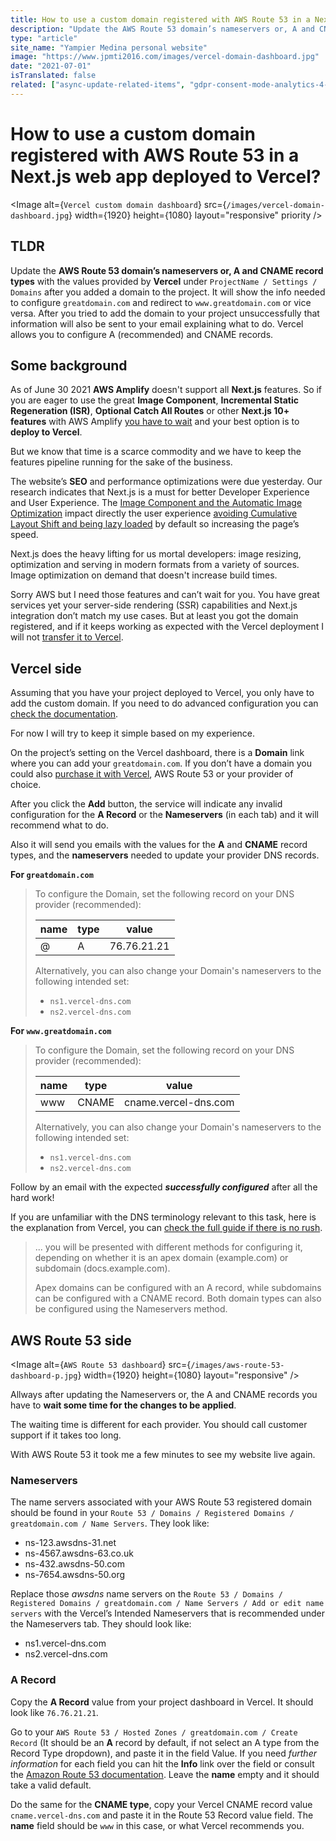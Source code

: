 ```yaml
---
title: How to use a custom domain registered with AWS Route 53 in a Next.js web app deployed to Vercel.
description: "Update the AWS Route 53 domain’s nameservers or, A and CNAME record types with the values provided by Vercel under ProjectName / Settings / Domains after you added a domain to the project. It will show the info needed to configure greatdomain.com and redirect to www.greatdomain.com or vice versa. After you tried to add the domain to your project unsuccessfully that information will also be sent to your email explaining what to do. Vercel allows you to configure A (recommended) and CNAME records."
type: "article"
site_name: "Yampier Medina personal website"
image: "https://www.jpmti2016.com/images/vercel-domain-dashboard.jpg"
date: "2021-07-01"
isTranslated: false
related: ["async-update-related-items", "gdpr-consent-mode-analytics-4-nextjs"]
---
```


# How to use a custom domain registered with AWS Route 53 in a Next.js web app deployed to Vercel?

<Image
  alt={`Vercel custom domain dashboard`}
  src={`/images/vercel-domain-dashboard.jpg`}
  width={1920}
  height={1080}
  layout="responsive"
  priority
/>

## TLDR

Update the **AWS Route 53 domain’s nameservers or, A and CNAME record types** with the values provided by **Vercel** under
`ProjectName / Settings / Domains` after you added a domain to the project. It will show the info needed to configure
`greatdomain.com` and redirect to `www.greatdomain.com` or vice versa. After you tried to add the domain to your project
unsuccessfully that information will also be sent to your email explaining what to do. Vercel allows you to configure A (recommended)
and CNAME records.

## Some background

As of June 30 2021 **AWS Amplify** doesn't support all **Next.js** features. So if you are eager to use the great **Image Component**,
**Incremental Static Regeneration (ISR)**, **Optional Catch All Routes** or other **Next.js 10+ features** with AWS Amplify
[you have to wait](https://docs.aws.amazon.com/amplify/latest/userguide/server-side-rendering-amplify.html#nextjs-version-support) and
your best option is to **deploy to Vercel**.

But we know that time is a scarce commodity and we have to keep the features pipeline running for the sake of the business.

The website’s **SEO** and performance optimizations were due yesterday. Our research indicates that Next.js is a must for better Developer
Experience and User Experience. The [Image Component and the Automatic Image Optimization](https://nextjs.org/blog/next-10#built-in-image-component-and-automatic-image-optimization)
impact directly the user experience [avoiding Cumulative Layout Shift and being lazy loaded](https://nextjs.org/docs/basic-features/image-optimization)
by default so increasing the page’s speed.

Next.js does the heavy lifting for us mortal developers: image resizing, optimization and serving in modern formats from a variety of
sources. Image optimization on demand that doesn't increase build times.

Sorry AWS but I need those features and can’t wait for you. You have great services yet your server-side rendering (SSR) capabilities and
Next.js integration don’t match my use cases. But at least you got the domain registered, and if it keeps working as expected with the
Vercel deployment I will not [transfer it to Vercel](https://vercel.com/docs/custom-domains).

## Vercel side

Assuming that you have your project deployed to Vercel, you only have to add the custom domain. If you need to do advanced configuration
you can [check the documentation](https://vercel.com/docs/custom-domains).

For now I will try to keep it simple based on my experience.

On the project’s setting on the Vercel dashboard, there is a **Domain** link where you can add your `greatdomain.com`. If you don’t have a
domain you could also [purchase it with Vercel](https://vercel.com/domains?limit=24), AWS Route 53 or your provider of choice.

After you click the **Add** button, the service will indicate any invalid configuration for the **A Record** or the **Nameservers**
(in each tab) and it will recommend what to do.

Also it will send you emails with the values for the **A** and **CNAME** record types, and the **nameservers** needed to update your
provider DNS records.

**For `greatdomain.com`**

> To configure the Domain, set the following record on your DNS provider (recommended):
>
> | name | type | value       |
> | ---- | ---- | ----------- |
> | @    | A    | 76.76.21.21 |
>
> Alternatively, you can also change your Domain's nameservers to the following intended set:
>
> - `ns1.vercel-dns.com`
> - `ns2.vercel-dns.com`

**For `www.greatdomain.com`**

> To configure the Domain, set the following record on your DNS provider (recommended):
>
> | name | type  | value                |
> | ---- | ----- | -------------------- |
> | www  | CNAME | cname.vercel-dns.com |
>
> Alternatively, you can also change your Domain's nameservers to the following intended set:
>
> - `ns1.vercel-dns.com`
> - `ns2.vercel-dns.com`

Follow by an email with the expected **_successfully configured_** after all the hard work!

If you are unfamiliar with the DNS terminology relevant to this task, here is the explanation from Vercel, you can
[check the full guide if there is no rush](https://vercel.com/docs/custom-domains).

> ... you will be presented with different methods for configuring it, depending on whether it is an apex domain (example.com) or
> subdomain (docs.example.com).
>
> Apex domains can be configured with an A record, while subdomains can be configured with a CNAME record. Both domain types can also be
> configured using the Nameservers method.

## AWS Route 53 side

<Image
  alt={`AWS Route 53 dashboard`}
  src={`/images/aws-route-53-dashboard-p.jpg`}
  width={1920}
  height={1080}
  layout="responsive"
/>

Allways after updating the Nameservers or, the A and CNAME records you have to **wait some time for the changes to be applied**.

The waiting time is different for each provider. You should call customer support if it takes too long.

With AWS Route 53 it took me a few minutes to see my website live again.

### Nameservers

The name servers associated with your AWS Route 53 registered domain should be found in your
`Route 53 / Domains / Registered Domains / greatdomain.com / Name Servers`. They look like:

- ns-123.awsdns-31.net
- ns-4567.awsdns-63.co.uk
- ns-432.awsdns-50.com
- ns-7654.awsdns-50.org

Replace those _awsdns_ name servers on the `Route 53 / Domains / Registered Domains / greatdomain.com / Name Servers / Add or edit name servers` with the Vercel’s Intended Nameservers that is recommended under the Nameservers tab. They should look like:

- ns1.vercel-dns.com
- ns2.vercel-dns.com

### A Record

Copy the **A Record** value from your project dashboard in Vercel. It should look like `76.76.21.21`.

Go to your `AWS Route 53 / Hosted Zones / greatdomain.com / Create Record` (It should be an **A** record by default, if not select an A
type from the Record Type dropdown), and paste it in the field Value. If you need _further information_ for each field you can hit the
**Info** link over the field or consult the [Amazon Route 53 documentation](https://docs.aws.amazon.com/route53/?id=docs_gateway). Leave
the **name** empty and it should take a valid default.

Do the same for the **CNAME type**, copy your Vercel CNAME record value `cname.vercel-dns.com` and paste it in the Route 53 Record value
field. The **name** field should be `www` in this case, or what Vercel recommends you.

